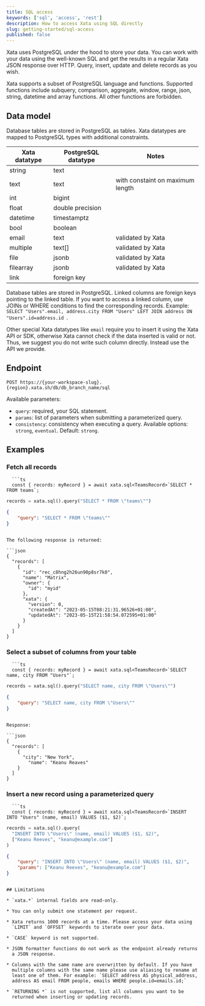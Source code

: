```yaml
---
title: SQL access
keywords: ['sql', 'access', 'rest']
description: How to access Xata using SQL directly
slug: getting-started/sql-access
published: false
---
```


Xata uses PostgreSQL under the hood to store your data. You can work
with your data using the well-known SQL and get the results in a
regular Xata JSON response over HTTP. Query, insert, update and delete
records as you wish.

Xata supports a subset of PostgreSQL language and functions.
Supported functions include subquery, comparison, aggregate, window,
range, json, string, datetime and array functions. All other functions
are forbidden.

## Data model

Database tables are stored in PostgreSQL as tables. Xata datatypes
are mapped to PostgreSQL types with additional constraints.

| Xata datatype | PostgreSQL datatype | Notes |
| ------------- | ------------------- | ----- |
| string | text | |
| text | text | with constaint on maximum length |
| int | bigint | |
| float | double precision | |
| datetime | timestamptz | |
| bool | boolean | |
| email | text | validated by Xata |
| multiple | text[] | validated by Xata |
| file | jsonb | validated by Xata |
| filearray | jsonb | validated by Xata |
| link | foreign key | |

Database tables are stored in PostgreSQL. Linked columns are foreign
keys pointing to the linked table. If you want to access a linked
column, use JOINs or WHERE conditions to find the corresponding
records.  Example: `SELECT "Users".email, address.city FROM "Users"
LEFT JOIN address ON "Users".id=address.id `.

Other special Xata datatypes like `email` require you to insert it
using the Xata API or SDK, otherwise Xata cannot check if the data
inserted is valid or not. Thus, we suggest you do not write such
column directly. Instead use the API we provide.

## Endpoint

`POST https://{your-workspace-slug}.{region}.xata.sh/db/db_branch_name/sql`

Available parameters:

* `query`: required, your SQL statement.
* `params`: list of parameters when submitting a parameterized query.
*  `consistency`:  consistency  when   executing  a  query.  Available options: `strong`, `eventual`. Default: `strong`.

## Examples

### Fetch all records

```ts|python|json
  ```ts
  const { records: myRecord } = await xata.sql<TeamsRecord>`SELECT * FROM teams`;
  ```
  ```python
  records = xata.sql().query("SELECT * FROM \"teams\"")
  ```
  ```json
  {
	  "query": "SELECT * FROM \"teams\""
  }
  ```
```

The following response is returned:

```json
{
  "records": [
    {
      "id": "rec_c8hng2h26un90p8sr7k0",
      "name": "Matrix",
      "owner": {
        "id": "myid"
      },
      "xata": {
        "version": 0,
        "createdAt": "2023-05-15T08:21:31.96526+01:00",
        "updatedAt": "2023-05-15T21:58:54.072595+01:00"
      }
    }
  ]
}
```

### Select a subset of columns from your table

```ts|python|json
  ```ts
  const { records: myRecord } = await xata.sql<TeamsRecord>`SELECT name, city FROM "Users"`;
  ```
  ```python
  records = xata.sql().query("SELECT name, city FROM \"Users\"")
  ```
  ```json
  {
	  "query": "SELECT name, city FROM \"Users\""
  }
  ```
```

Response:

```json
{
  "records": [
    {
      "city": "New York",
    	"name": "Keanu Reaves"
    }
  ]
}
```

### Insert a new record using a parameterized query

```ts|python|json
  ```ts
  const { records: myRecord } = await xata.sql<TeamsRecord>`INSERT INTO "Users" (name, email) VALUES ($1, $2)`;
  ```
  ```python
  records = xata.sql().query(
    "INSERT INTO \"Users\" (name, email) VALUES ($1, $2)",
    ["Keanu Reeves", "keanu@example.com"]
  )
  ```
  ```json
  {
	  "query": "INSERT INTO \"Users\" (name, email) VALUES ($1, $2)",
	  "params": ["Keanu Reeves", "keanu@example.com"]
  }
  ```
```

## Limitations

* `xata.*` internal fields are read-only.

* You can only submit one statement per request.

* Xata returns 1000 records at a time. Please access your data using
  `LIMIT` and `OFFSET` keywords to iterate over your data.

* `CASE` keyword is not supported.

* JSON formatter functions do not work as the endpoint already returns
  a JSON response.

* Columns with the same name are overwritten by default. If you have
  multiple columns with the same name please use aliasing to rename at
  least one of them. For example: `SELECT address AS physical_address,
  address AS email FROM people, emails WHERE people.id=emails.id;`

* `RETURNING *` is not supported, list all columns you want to be
  returned when inserting or updating records.
